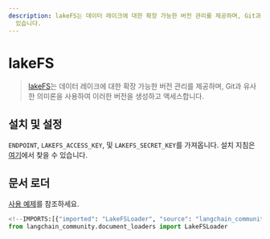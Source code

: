 ```yaml
---
description: lakeFS는 데이터 레이크에 대한 확장 가능한 버전 관리를 제공하며, Git과 유사한 방식으로 버전을 생성하고 접근할 수
  있습니다.
---
```


# lakeFS

> [lakeFS](https://docs.lakefs.io/)는 데이터 레이크에 대한 확장 가능한 버전 관리를 제공하며, Git과 유사한 의미론을 사용하여 이러한 버전을 생성하고 액세스합니다.

## 설치 및 설정

`ENDPOINT`, `LAKEFS_ACCESS_KEY`, 및 `LAKEFS_SECRET_KEY`를 가져옵니다. 설치 지침은 [여기](https://docs.lakefs.io/quickstart/launch.html)에서 찾을 수 있습니다.

## 문서 로더

[사용 예제](/docs/integrations/document_loaders/lakefs)를 참조하세요.

```python
<!--IMPORTS:[{"imported": "LakeFSLoader", "source": "langchain_community.document_loaders", "docs": "https://api.python.langchain.com/en/latest/document_loaders/langchain_community.document_loaders.lakefs.LakeFSLoader.html", "title": "lakeFS"}]-->
from langchain_community.document_loaders import LakeFSLoader
```